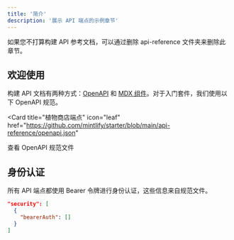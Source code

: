 ```yaml
---
title: '简介'
description: '展示 API 端点的示例章节'
---
```


<Note>
  如果您不打算构建 API 参考文档，可以通过删除 api-reference 文件夹来删除此章节。
</Note>

## 欢迎使用

构建 API 文档有两种方式：[OpenAPI](https://mintlify.com/docs/api-playground/openapi/setup) 和 [MDX 组件](https://mintlify.com/docs/api-playground/mdx/configuration)。对于入门套件，我们使用以下 OpenAPI 规范。

<Card
  title="植物商店端点"
  icon="leaf"
  href="https://github.com/mintlify/starter/blob/main/api-reference/openapi.json"
>
  查看 OpenAPI 规范文件
</Card>

## 身份认证

所有 API 端点都使用 Bearer 令牌进行身份认证，这些信息来自规范文件。

```json
"security": [
  {
    "bearerAuth": []
  }
]
```